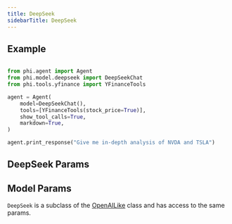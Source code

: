 ```yaml
---
title: DeepSeek
sidebarTitle: DeepSeek
---
```


## Example

<CodeGroup>

```python agent.py

from phi.agent import Agent
from phi.model.deepseek import DeepSeekChat
from phi.tools.yfinance import YFinanceTools

agent = Agent(
    model=DeepSeekChat(),
    tools=[YFinanceTools(stock_price=True)],
    show_tool_calls=True,
    markdown=True,
)

agent.print_response("Give me in-depth analysis of NVDA and TSLA")
```

</CodeGroup>

## DeepSeek Params

<Snippet file="model-deepseek-params.mdx" />

## Model Params

`DeepSeek` is a subclass of the [OpenAILike](/reference/model/openai-like) class and has access to the same params.
